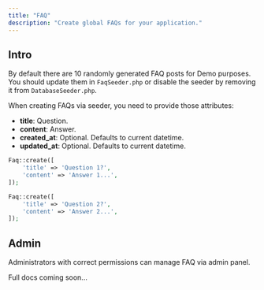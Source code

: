 ```yaml
---
title: "FAQ"
description: "Create global FAQs for your application."
---
```


## Intro

By default there are 10 randomly generated FAQ posts for Demo purposes. You should update them in `FaqSeeder.php` or disable the seeder by removing it from `DatabaseSeeder.php`.

When creating FAQs via seeder, you need to provide those attributes:

- **title**: Question.
- **content**: Answer.
- **created_at**: Optional. Defaults to current datetime.
- **updated_at**: Optional. Defaults to current datetime.

```php
Faq::create([
    'title' => 'Question 1?',
    'content' => 'Answer 1...',
]);

Faq::create([
    'title' => 'Question 2?',
    'content' => 'Answer 2...',
]);
```

## Admin

Administrators with correct permissions can manage FAQ via admin panel.

Full docs coming soon...
